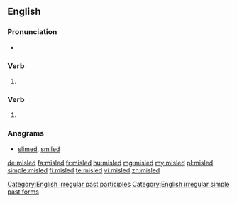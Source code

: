 ==English==

===Pronunciation===
* {{IPA|/ˌmɪsˈlɛd/}}

===Verb===
{{head|en}}

# {{en-past of|mislead}}

===Verb===
{{head|en}}

# {{en-past of|misle}}

===Anagrams===
* [[slimed#English|slimed]], [[smiled#English|smiled]]

[[Category:English irregular past participles]]
[[Category:English irregular simple past forms]]

[[de:misled]]
[[fa:misled]]
[[fr:misled]]
[[hu:misled]]
[[mg:misled]]
[[my:misled]]
[[pl:misled]]
[[simple:misled]]
[[fi:misled]]
[[te:misled]]
[[vi:misled]]
[[zh:misled]]